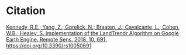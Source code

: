 
# Citation
[Kennedy, R.E.; Yang, Z.; Gorelick, N.; Braaten, J.; Cavalcante, L.; Cohen, W.B.; Healey, S. Implementation of the LandTrendr Algorithm on Google Earth Engine. Remote Sens. 2018, 10, 691. https://doi.org/10.3390/rs10050691](https://www.mdpi.com/2073-4395/12/7/1518)

